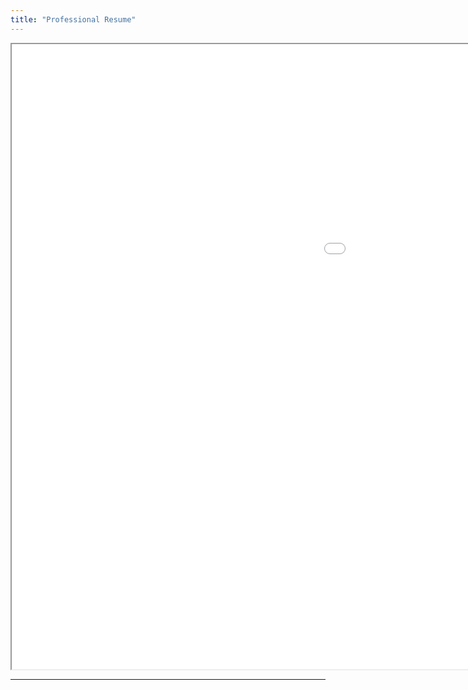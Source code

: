 ```yaml
---
title: "Professional Resume"
---
```


<iframe width="1600" height="1000" src="images/Alaa Alghwiri Academic Resume_Updated_November_12.pdf">

</iframe>

------------------------------------------------------------------------